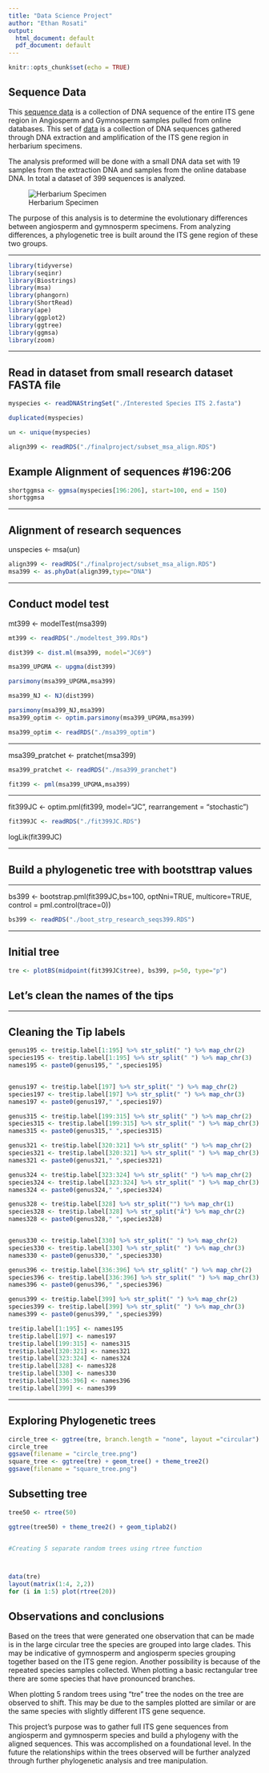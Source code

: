 ```yaml
---
title: "Data Science Project"
author: "Ethan Rosati"
output:
  html_document: default
  pdf_document: default
---
```


```r
knitr::opts_chunk$set(echo = TRUE)
```

## Sequence Data

This [sequence data](https://github.com/rosatiem98/rosatiem98.github.io/blob/b683b09421b8428a629ebf75f9f32f0e1ba99ac7/plant_ITS%20(1).fasta) is a collection of DNA sequence of the entire ITS gene region in Angiosperm and Gymnosperm samples pulled from online databases. This set of [data](https://github.com/rosatiem98/rosatiem98.github.io/blob/c03555493c164c0240d596f179b77a41cbd2ff07/Research%20Sequences.docx) is a collection of DNA sequences gathered through DNA extraction and amplification of the ITS gene region in herbarium specimens. 

The analysis preformed will be done with a small DNA data set with 19 samples from the extraction DNA and samples from the online database DNA. In total a dataset of 399 sequences is analyzed.

![Herbarium Specimen](./Gymnosperm specimen.jpg)


The purpose of this analysis is to determine the evolutionary differences between angiosperm and gymnosperm specimens. From analyzing differences, a phylogenetic tree is built around the ITS gene region of these two groups. 

___
```r
library(tidyverse)
library(seqinr)
library(Biostrings)
library(msa)
library(phangorn)
library(ShortRead)
library(ape)
library(ggplot2)
library(ggtree)
library(ggmsa)
library(zoom)
```
___

## Read in dataset from small research dataset FASTA file 

```r
myspecies <- readDNAStringSet("./Interested Species ITS 2.fasta")
```


```r
duplicated(myspecies)
```

```r
un <- unique(myspecies)

align399 <- readRDS("./finalproject/subset_msa_align.RDS")
```

## Example Alignment of sequences #196:206

```r
shortggmsa <- ggmsa(myspecies[196:206], start=100, end = 150)
shortggmsa
```


___

## Alignment of research sequences

unspecies <- msa(un)
```r
align399 <- readRDS("./finalproject/subset_msa_align.RDS")
msa399 <- as.phyDat(align399,type="DNA")

```
___

## Conduct model test

mt399 <- modelTest(msa399)
```r
mt399 <- readRDS("./modeltest_399.RDs")

dist399 <- dist.ml(msa399, model="JC69")

msa399_UPGMA <- upgma(dist399)

parsimony(msa399_UPGMA,msa399)

msa399_NJ <- NJ(dist399)

parsimony(msa399_NJ,msa399)
msa399_optim <- optim.parsimony(msa399_UPGMA,msa399)

msa399_optim <- readRDS("./msa399_optim")
```
___


msa399_pratchet <- pratchet(msa399)

```r
msa399_pratchet <- readRDS("./msa399_pranchet")

fit399 <- pml(msa399_UPGMA,msa399)
```

___


fit399JC <- optim.pml(fit399, model="JC", rearrangement = "stochastic")

```r
fit399JC <- readRDS("./fit399JC.RDS")
```
logLik(fit399JC)

___

## Build a phylogenetic tree with bootsttrap values

___

bs399 <- bootstrap.pml(fit399JC,bs=100, optNni=TRUE, multicore=TRUE, control = pml.control(trace=0))

```r
bs399 <- readRDS("./boot_strp_research_seqs399.RDS")
```
___

## Initial tree

```r
tre <- plotBS(midpoint(fit399JC$tree), bs399, p=50, type="p")
```

## Let's clean the names of the tips

___

## Cleaning the Tip labels


```r

genus195 <- tre$tip.label[1:195] %>% str_split(" ") %>% map_chr(2)
species195 <- tre$tip.label[1:195] %>% str_split(" ") %>% map_chr(3)
names195 <- paste0(genus195," ",species195)


genus197 <- tre$tip.label[197] %>% str_split(" ") %>% map_chr(2)
species197 <- tre$tip.label[197] %>% str_split(" ") %>% map_chr(3)
names197 <- paste0(genus197," ",species197)

genus315 <- tre$tip.label[199:315] %>% str_split(" ") %>% map_chr(2)
species315 <- tre$tip.label[199:315] %>% str_split(" ") %>% map_chr(3)
names315 <- paste0(genus315," ",species315)

genus321 <- tre$tip.label[320:321] %>% str_split(" ") %>% map_chr(2)
species321 <- tre$tip.label[320:321] %>% str_split(" ") %>% map_chr(3)
names321 <- paste0(genus321," ",species321)

genus324 <- tre$tip.label[323:324] %>% str_split(" ") %>% map_chr(2)
species324 <- tre$tip.label[323:324] %>% str_split(" ") %>% map_chr(3)
names324 <- paste0(genus324," ",species324)

genus328 <- tre$tip.label[328] %>% str_split("") %>% map_chr(1)
species328 <- tre$tip.label[328] %>% str_split("Â") %>% map_chr(2)
names328 <- paste0(genus328," ",species328)


genus330 <- tre$tip.label[330] %>% str_split(" ") %>% map_chr(2)
species330 <- tre$tip.label[330] %>% str_split(" ") %>% map_chr(3)
names330 <- paste0(genus330," ",species330)

genus396 <- tre$tip.label[336:396] %>% str_split(" ") %>% map_chr(2)
species396 <- tre$tip.label[336:396] %>% str_split(" ") %>% map_chr(3)
names396 <- paste0(genus396," ",species396)

genus399 <- tre$tip.label[399] %>% str_split(" ") %>% map_chr(2)
species399 <- tre$tip.label[399] %>% str_split(" ") %>% map_chr(3)
names399 <- paste0(genus399," ",species399)

tre$tip.label[1:195] <- names195
tre$tip.label[197] <- names197
tre$tip.label[199:315] <- names315
tre$tip.label[320:321] <- names321
tre$tip.label[323:324] <- names324
tre$tip.label[328] <- names328
tre$tip.label[330] <- names330
tre$tip.label[336:396] <- names396
tre$tip.label[399] <- names399

```
___

## Exploring Phylogenetic trees
```r

circle_tree <- ggtree(tre, branch.length = "none", layout ="circular") + theme_tree2()
circle_tree
ggsave(filename = "circle_tree.png")
square_tree <- ggtree(tre) + geom_tree() + theme_tree2()
ggsave(filename = "square_tree.png")  
```


## Subsetting tree 

```r
tree50 <- rtree(50)

ggtree(tree50) + theme_tree2() + geom_tiplab2()


#Creating 5 separate random trees using rtree function



data(tre)
layout(matrix(1:4, 2,2))
for (i in 1:5) plot(rtree(20))

```

## Observations and conclusions

Based on the trees that were generated one observation that can be made is in the large circular tree the species are grouped into large clades. This may be indicative of gymnosperm and angiosperm species grouping together based on the ITS gene region. Another possibility is because of the repeated species samples collected. When plotting a basic rectangular tree there are some species that have pronounced branches. 

When plotting 5 random trees using "tre" tree the nodes on the tree are observed to shift. This may be due to the samples plotted are similar or are the same species with slightly different ITS gene sequence.

This project's purpose was to gather full ITS gene sequences from angiosperm and gymnosperm species and build a phylogeny with the aligned sequences. This was accomplished on a foundational level. In the future the relationships within the trees observed will be further analyzed through further phylogenetic analysis and tree manipulation. 





